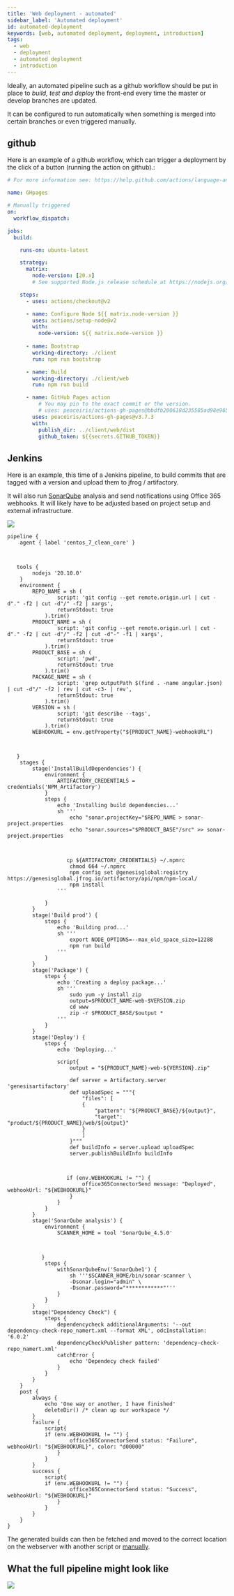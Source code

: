```yaml
---
title: 'Web deployment - automated'
sidebar_label: 'Automated deployment'
id: automated-deployment
keywords: [web, automated deployment, deployment, introduction]
tags:
  - web
  - deployment
  - automated deployment
  - introduction
---
```


Ideally, an automated pipeline such as a github workflow should be put in place to *build, test and deploy* the front-end every time the master or develop branches are updated.

It can be configured to run automatically when something is merged into certain branches or even triggered manually.

<!-- TODO: add an example that's more suitable for external clients, this one is likely only useful to our internal client app devs -->

## github
Here is an example of a github workflow, which can trigger a deployment by the click of a button (running the action on github).:

```yml
# For more information see: https://help.github.com/actions/language-and-framework-guides/using-nodejs-with-github-actions

name: GHpages

# Manually triggered
on:
  workflow_dispatch:

jobs:
  build:

    runs-on: ubuntu-latest

    strategy:
      matrix:
        node-version: [20.x]
        # See supported Node.js release schedule at https://nodejs.org/en/about/releases/

    steps:
      - uses: actions/checkout@v2

      - name: Configure Node ${{ matrix.node-version }}
        uses: actions/setup-node@v2
        with:
          node-version: ${{ matrix.node-version }}
          
      - name: Bootstrap
        working-directory: ./client
        run: npm run bootstrap

      - name: Build
        working-directory: ./client/web
        run: npm run build

      - name: GitHub Pages action
          # You may pin to the exact commit or the version.
          # uses: peaceiris/actions-gh-pages@bbdfb200618d235585ad98e965f4aafc39b4c501
        uses: peaceiris/actions-gh-pages@v3.7.3
        with:
          publish_dir: ../client/web/dist
          github_token: ${{secrets.GITHUB_TOKEN}}
```


## Jenkins
Here is an example, this time of a Jenkins pipeline, to build commits that are tagged with a version and upload them to jfrog / artifactory. 

It will also run [SonarQube](https://www.sonarqube.org/) analysis and send notifications using Office 365 webhooks. It will likely have to be adjusted based on project setup and external infrastructure.

![](/img/jenkins-pipeline.png)

```
pipeline {
    agent { label 'centos_7_clean_core' }



   tools {
        nodejs '20.10.0'
    }
    environment {
        REPO_NAME = sh (
                script: 'git config --get remote.origin.url | cut -d"." -f2 | cut -d"/" -f2 | xargs',
                returnStdout: true
            ).trim()
        PRODUCT_NAME = sh (
                script: 'git config --get remote.origin.url | cut -d"." -f2 | cut -d"/" -f2 | cut -d"-" -f1 | xargs',
                returnStdout: true
            ).trim()
        PRODUCT_BASE = sh (
                script: 'pwd',
                returnStdout: true
            ).trim()
        PACKAGE_NAME = sh (
                script: 'grep outputPath $(find . -name angular.json) | cut -d"/" -f2 | rev | cut -c3- | rev',
                returnStdout: true
            ).trim()
        VERSION = sh (
                script: 'git describe --tags',
                returnStdout: true
            ).trim()
        WEBHOOKURL = env.getProperty("${PRODUCT_NAME}-webhookURL")



   }
    stages {
        stage('InstallBuildDependencies') {
            environment {
                ARTIFACTORY_CREDENTIALS = credentials('NPM_Artifactory')
            }
            steps {
                echo 'Installing build dependencies...'    
                sh '''
                    echo "sonar.projectKey="$REPO_NAME > sonar-project.properties
                    echo "sonar.sources="$PRODUCT_BASE"/src" >> sonar-project.properties



                   cp ${ARTIFACTORY_CREDENTIALS} ~/.npmrc
                    chmod 664 ~/.npmrc
                    npm config set @genesisglobal:registry https://genesisglobal.jfrog.io/artifactory/api/npm/npm-local/
                    npm install
                '''
                
            }
        }
        stage('Build prod') {
            steps {
                echo 'Building prod...'
                sh '''
                    export NODE_OPTIONS=--max_old_space_size=12288
                    npm run build
                '''
            }
        }
        stage('Package') {
            steps {
                echo 'Creating a deploy package...'
                sh '''
                    sudo yum -y install zip            
                    output=$PRODUCT_NAME-web-$VERSION.zip
                    cd www
                    zip -r $PRODUCT_BASE/$output *
                '''
            }
        }        
        stage('Deploy') {
            steps {
                echo 'Deploying...'
                
                script{    
                    output = "${PRODUCT_NAME}-web-${VERSION}.zip"
                
                    def server = Artifactory.server 'genesisartifactory'
                    def uploadSpec = """{
                        "files": [
                        {
                            "pattern": "${PRODUCT_BASE}/${output}",
                            "target": "product/${PRODUCT_NAME}/web/${output}"
                        }
                        ]
                    }"""
                    def buildInfo = server.upload uploadSpec
                    server.publishBuildInfo buildInfo



                   if (env.WEBHOOKURL != "") {
                        office365ConnectorSend message: "Deployed", webhookUrl: "${WEBHOOKURL}"
                    }
                }
            }
        }
        stage('SonarQube analysis') {
            environment {
                SCANNER_HOME = tool 'SonarQube_4.5.0'



           }
            steps {
                withSonarQubeEnv('SonarQube1') {
                    sh '''$SCANNER_HOME/bin/sonar-scanner \
                    -Dsonar.login="admin" \
                    -Dsonar.password="************"'''
                }
            }
        }
        stage("Dependency Check") {
            steps {
                dependencycheck additionalArguments: '--out dependency-check-repo_namert.xml --format XML', odcInstallation: '6.0.2'
                dependencyCheckPublisher pattern: 'dependency-check-repo_namert.xml'
                catchError {
                    echo 'Dependecy check failed'
                }
            }
        }
    }
    post {
        always {
            echo 'One way or another, I have finished'
            deleteDir() /* clean up our workspace */
        }
        failure {
            script{
            if (env.WEBHOOKURL != "") {
                    office365ConnectorSend status: "Failure", webhookUrl: "${WEBHOOKURL}", color: "d00000"
                }
            }
        }
        success {
            script{
            if (env.WEBHOOKURL != "") {
                    office365ConnectorSend status: "Success", webhookUrl: "${WEBHOOKURL}"
                }
            }
        }
    }
}
```

The generated builds can then be fetched and moved to the correct location on the webserver with another script or [manually](../../../web/deploying/manual-deployment/).

## What the full pipeline might look like

![](/img/build-pipeline.png)

<!-- Taken from here https://www.notion.so/genesisglobal/Current-Build-Pipeline-9c9fa95467a24e678ce7f56dbd2bfc87 but not sure if we want to show this diagram to external clients as it's mostly internal stuff including gem -->
